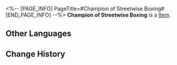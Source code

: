 <%-- [PAGE_INFO]
PageTitle=#Champion of Streetwise Boxing#
[END_PAGE_INFO] --%>
{{Item Infobox
|id          = 81054
|image       = Item Champion of Streetwise Boxing.png
|type        = 
|invCategory = 
|rarity      = 5
|effect      = 
|description = 
|source1     = [[Cavern of Corrosion: Silvermane Guard Restricted Zone]]
}}
'''Champion of Streetwise Boxing''' is a [[Item]].

==Other Languages==
{{Other Languages
|en   = Champion of Streetwise Boxing
|zhs  = 街头出身的拳王
|zht  = 街頭出身的拳王
|ja   = 成り上がりチャンピオン
|ko   = 스트리트 격투왕
|es   = Campeona de boxeo callejero
|fr   = Championne de boxe de rue
|ru   = Чемпион уличного бокса
|th   = Champion of Streetwise Boxing
|vi   = Quyền Vương Đường Phố
|de   = Champion des Straßenboxens
|id   = Champion of Streetwise Boxing
|pt   = Campeã de Boxe de Rua
}}

==Change History==
{{Change History|1.0}}